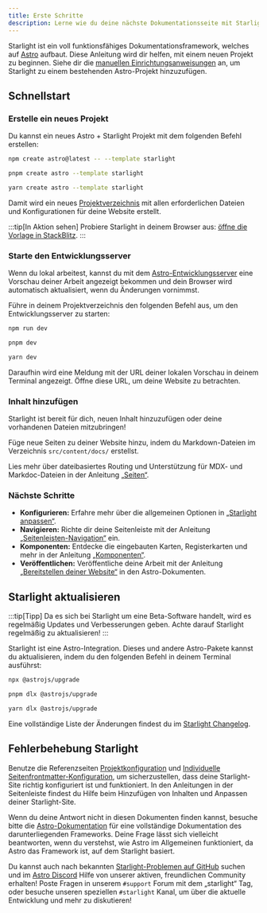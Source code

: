 ```yaml
---
title: Erste Schritte
description: Lerne wie du deine nächste Dokumentationsseite mit Starlight und Astro erstellst.
---
```



Starlight ist ein voll funktionsfähiges Dokumentationsframework, welches auf [Astro](https://astro.build) aufbaut.
Diese Anleitung wird dir helfen, mit einem neuen Projekt zu beginnen.
Siehe dir die [manuellen Einrichtungsanweisungen](/de/manual-setup/) an, um Starlight zu einem bestehenden Astro-Projekt hinzuzufügen.

## Schnellstart

### Erstelle ein neues Projekt

Du kannst ein neues Astro + Starlight Projekt mit dem folgenden Befehl erstellen:

<Tabs syncKey="pkg">
<TabItem label="npm">

```sh
npm create astro@latest -- --template starlight
```

</TabItem>
<TabItem label="pnpm">

```sh
pnpm create astro --template starlight
```

</TabItem>
<TabItem label="Yarn">

```sh
yarn create astro --template starlight
```

</TabItem>
</Tabs>

Damit wird ein neues [Projektverzeichnis](/de/guides/project-structure/) mit allen erforderlichen Dateien und Konfigurationen für deine Website erstellt.

:::tip[In Aktion sehen]
Probiere Starlight in deinem Browser aus:
[öffne die Vorlage in StackBlitz](https://stackblitz.com/github/withastro/starlight/tree/main/examples/basics).
:::

### Starte den Entwicklungsserver

Wenn du lokal arbeitest, kannst du mit dem [Astro-Entwicklungsserver](https://docs.astro.build/de/reference/cli-reference/#astro-dev) eine Vorschau deiner Arbeit angezeigt bekommen und dein Browser wird automatisch aktualisiert, wenn du Änderungen vornimmst.

Führe in deinem Projektverzeichnis den folgenden Befehl aus, um den Entwicklungsserver zu starten:

<Tabs syncKey="pkg">
<TabItem label="npm">

```sh
npm run dev
```

</TabItem>
<TabItem label="pnpm">

```sh
pnpm dev
```

</TabItem>
<TabItem label="Yarn">

```sh
yarn dev
```

</TabItem>
</Tabs>

Daraufhin wird eine Meldung mit der URL deiner lokalen Vorschau in deinem Terminal angezeigt.
Öffne diese URL, um deine Website zu betrachten.

### Inhalt hinzufügen

Starlight ist bereit für dich, neuen Inhalt hinzuzufügen oder deine vorhandenen Dateien mitzubringen!

Füge neue Seiten zu deiner Website hinzu, indem du Markdown-Dateien im Verzeichnis `src/content/docs/` erstellst.

Lies mehr über dateibasiertes Routing und Unterstützung für MDX- und Markdoc-Dateien in der Anleitung [„Seiten“](/de/guides/pages/).

### Nächste Schritte

- **Konfigurieren:** Erfahre mehr über die allgemeinen Optionen in [„Starlight anpassen“](/de/guides/customization/).
- **Navigieren:** Richte dir deine Seitenleiste mit der Anleitung [„Seitenleisten-Navigation“](/de/guides/sidebar/) ein.
- **Komponenten:** Entdecke die eingebauten Karten, Registerkarten und mehr in der Anleitung [„Komponenten“](/de/components/using-components/).
- **Veröffentlichen:** Veröffentliche deine Arbeit mit der Anleitung [„Bereitstellen deiner Website“](https://docs.astro.build/de/guides/deploy/) in den Astro-Dokumenten.

## Starlight aktualisieren

:::tip[Tipp]
Da es sich bei Starlight um eine Beta-Software handelt, wird es regelmäßig Updates und Verbesserungen geben. Achte darauf Starlight regelmäßig zu aktualisieren!
:::

Starlight ist eine Astro-Integration. Dieses und andere Astro-Pakete kannst du aktualisieren, indem du den folgenden Befehl in deinem Terminal ausführst:

<Tabs syncKey="pkg">
<TabItem label="npm">

```sh
npx @astrojs/upgrade
```

</TabItem>
<TabItem label="pnpm">

```sh
pnpm dlx @astrojs/upgrade
```

</TabItem>
<TabItem label="Yarn">

```sh
yarn dlx @astrojs/upgrade
```

</TabItem>
</Tabs>

Eine vollständige Liste der Änderungen findest du im [Starlight Changelog](https://github.com/withastro/starlight/blob/main/packages/starlight/CHANGELOG.md).

## Fehlerbehebung Starlight

Benutze die Referenzseiten [Projektkonfiguration](/de/reference/configuration/) und [Individuelle Seitenfrontmatter-Konfiguration](/de/reference/frontmatter/), um sicherzustellen, dass deine Starlight-Site richtig konfiguriert ist und funktioniert.
In den Anleitungen in der Seitenleiste findest du Hilfe beim Hinzufügen von Inhalten und Anpassen deiner Starlight-Site.

Wenn du deine Antwort nicht in diesen Dokumenten finden kannst, besuche bitte die [Astro-Dokumentation](https://docs.astro.build) für eine vollständige Dokumentation des darunterliegenden Frameworks.
Deine Frage lässt sich vielleicht beantworten, wenn du verstehst, wie Astro im Allgemeinen funktioniert, da Astro das Framework ist, auf dem Starlight basiert.

Du kannst auch nach bekannten [Starlight-Problemen auf GitHub](https://github.com/withastro/starlight/issues) suchen und im [Astro Discord](https://astro.build/chat/) Hilfe von unserer aktiven, freundlichen Community erhalten! Poste Fragen in unserem `#support` Forum mit dem „starlight“ Tag, oder besuche unseren speziellen `#starlight` Kanal, um über die aktuelle Entwicklung und mehr zu diskutieren!